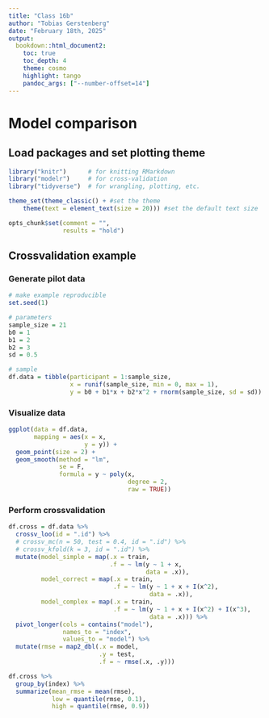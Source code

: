 ```yaml
---
title: "Class 16b"
author: "Tobias Gerstenberg"
date: "February 18th, 2025"
output:
  bookdown::html_document2:
    toc: true
    toc_depth: 4
    theme: cosmo
    highlight: tango
    pandoc_args: ["--number-offset=14"]
---
```


# Model comparison

## Load packages and set plotting theme

```r
library("knitr")      # for knitting RMarkdown
library("modelr")     # for cross-validation
library("tidyverse")  # for wrangling, plotting, etc.
```

```r
theme_set(theme_classic() + #set the theme 
    theme(text = element_text(size = 20))) #set the default text size

opts_chunk$set(comment = "",
               results = "hold")
```

## Crossvalidation example 

### Generate pilot data

```r
# make example reproducible 
set.seed(1)

# parameters
sample_size = 21
b0 = 1
b1 = 2
b2 = 3
sd = 0.5

# sample
df.data = tibble(participant = 1:sample_size,
                 x = runif(sample_size, min = 0, max = 1),
                 y = b0 + b1*x + b2*x^2 + rnorm(sample_size, sd = sd)) 
```

### Visualize data

```r
ggplot(data = df.data,
       mapping = aes(x = x,
                     y = y)) +
  geom_point(size = 2) +
  geom_smooth(method = "lm",
              se = F,
              formula = y ~ poly(x,
                                 degree = 2,
                                 raw = TRUE))
```
### Perform crossvalidation

```r
df.cross = df.data %>% 
  crossv_loo(id = ".id") %>%
  # crossv_mc(n = 50, test = 0.4, id = ".id") %>%
  # crossv_kfold(k = 3, id = ".id") %>%
  mutate(model_simple = map(.x = train,
                            .f = ~ lm(y ~ 1 + x,
                                      data = .x)),
         model_correct = map(.x = train,
                             .f = ~ lm(y ~ 1 + x + I(x^2),
                                       data = .x)),
         model_complex = map(.x = train,
                             .f = ~ lm(y ~ 1 + x + I(x^2) + I(x^3),
                                       data = .x))) %>% 
  pivot_longer(cols = contains("model"),
               names_to = "index",
               values_to = "model") %>% 
  mutate(rmse = map2_dbl(.x = model,
                         .y = test,
                         .f = ~ rmse(.x, .y)))

df.cross %>% 
  group_by(index) %>% 
  summarize(mean_rmse = mean(rmse),
            low = quantile(rmse, 0.1),
            high = quantile(rmse, 0.9))
```

